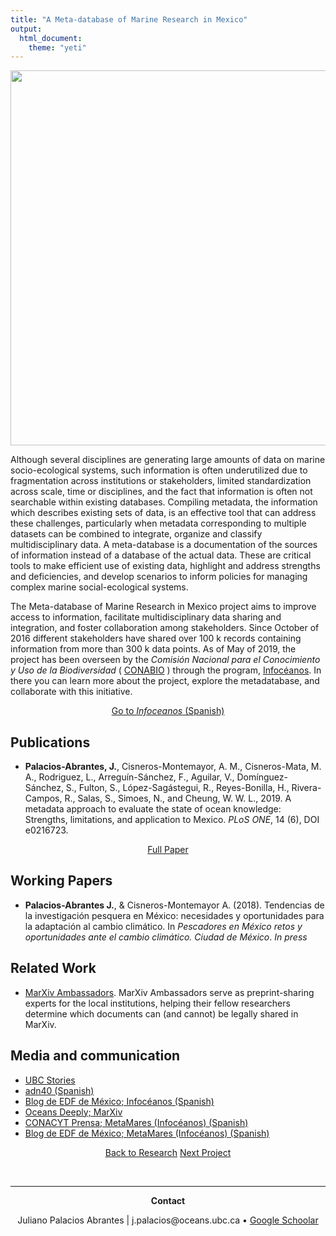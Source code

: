 ```yaml
---
title: "A Meta-database of Marine Research in Mexico"
output:
  html_document:
    theme: "yeti"
---
```


<!-- Global site tag (gtag.js) - Google Analytics -->
<script async src="https://www.googletagmanager.com/gtag/js?id=UA-105699898-4"></script>
<script>
  window.dataLayer = window.dataLayer || [];
  function gtag(){dataLayer.push(arguments);}
  gtag('js', new Date());

  gtag('config', 'UA-105699898-4');
</script>


<center>
<img src="Projects_Images/Time_Plot.png" width="600px">

</center>

Although several disciplines are generating large amounts of data on marine socio-ecological systems, such information is often underutilized due to fragmentation across institutions or stakeholders, limited standardization across scale, time or disciplines, and the fact that information is often not searchable within existing databases. Compiling metadata, the information which describes existing sets of data, is an effective tool that can address these challenges, particularly when metadata corresponding to multiple datasets can be combined to integrate, organize and classify multidisciplinary data. A meta-database is a documentation of the sources of information instead of a database of the actual data. These are critical tools to make efficient use of existing data, highlight and address strengths and deficiencies, and develop scenarios to inform policies for managing complex marine social-ecological systems.

The Meta-database of Marine Research in Mexico project aims to improve access to information, facilitate multidisciplinary data sharing and integration, and foster collaboration among stakeholders. Since October of 2016 different stakeholders have shared over 100 k records containing information from more than 300 k data points. As of May of 2019, the project has been overseen by the *Comisión Nacional para el Conocimiento y Uso de la Biodiversidad* ( [CONABIO](https://www.gob.mx/conabio) ) through the program, [Infocéanos](http://infoceanos.conabio.gob.mx). In there you can learn more about the project, explore the metadatabase, and collaborate with this initiative.

<!-- Infocéanos -->
<center>
<a button type="button" class="btn btn-primary" href="http://infoceanos.conabio.gob.mx" target="_blank"> Go to *Infoceanos* (Spanish) </button>
</a>
</center>

## Publications

- **Palacios-Abrantes, J.**, Cisneros-Montemayor, A. M., Cisneros-Mata, M. A., Rodriguez, L., Arreguín-Sánchez, F., Aguilar, V., Domínguez-Sánchez, S., Fulton, S., López-Sagástegui, R., Reyes-Bonilla, H., Rivera-Campos, R., Salas, S., Simoes, N., and Cheung, W. W. L., 2019. A metadata approach to evaluate the state of ocean knowledge: Strengths, limitations, and application to Mexico. *PLoS ONE*, 14 (6), DOI e0216723.

<!-- Paper Links -->
<center>
<!-- Original article -->
<a span class="label label-primary" href= "https://journals.plos.org/plosone/article?id=10.1371/journal.pone.0216723" target="_blank">Full Paper</span></a>
</center>

## Working Papers

- **Palacios-Abrantes J.**, & Cisneros-Montemayor A. (2018). Tendencias de la investigación pesquera en México: necesidades y oportunidades para la adaptación al cambio climático. In *Pescadores en México retos y oportunidades ante el cambio climático. Ciudad de México*. *In press*


## Related Work
- [MarXiv Ambassadors](https://www.marxivinfo.org/ambassadors){target="_blank"}. MarXiv Ambassadors serve as preprint-sharing experts for the local institutions, helping their fellow researchers determine which documents can (and cannot) be legally shared in MarXiv.

## Media and communication
- [UBC Stories](http://oceans.ubc.ca/2019/06/12/understanding-the-data-about-data-how-metadatabases-could-improve-mexicos-ocean-management/)
- [adn40 (Spanish)](https://www.adn40.mx/noticia/mexico/nota/2019-06-08-20-21/plataforma-permitira-conocer-riqueza-de-los-oceanos-de-mexico/?utm_source=adn40mxNota&utm_medium=tw&utm_campaign=M)
- [Blog de EDF de México; Infocéanos (Spanish)](https://mexico.edf.org/blog/2019/06/07/la-ciencia-es-parte-vital-de-nuestra-vision-de-conservacion-ambiental?utm_campaign=edf-de-mexico_none_upd_ocn&utm_id=1559913502&utm_medium=social-media&utm_source=twitter)
- [Oceans Deeply; MarXiv](https://www.newsdeeply.com/oceans/articles/2018/01/18/tear-down-that-paywall-the-movement-to-make-ocean-research-free-for-all){target="_blank"}
- [CONACYT Prensa; MetaMares (Infocéanos) (Spanish)](http://conacytprensa.mx/index.php/ciencia/mundo-vivo/13008-crean-base-de-metadatos-de-investigacion-marina-en-mexico){target="_blank"}
- [Blog de EDF de México; MetaMares (Infocéanos) (Spanish)](http://mexico.edf.org/blog/2017/06/13/colabora-en-la-construccion-de-un-catalogo-sobre-informacion-marina-en-mexico){target="_blank"}

<center>

<a class="btn btn-default" href="https://www.julianopalacios.com/Research.html">Back to Research</a>
<a class="btn btn-default" href="https://www.julianopalacios.com/Projects/Transboundary.html">Next Project</a>

<br>
<hr>

**Contact**

Juliano Palacios Abrantes | j.palacios@oceans.ubc.ca • [Google Schoolar](https://scholar.google.ca/citations?user=EZpBcjcAAAAJ&hl=en){target="_blank"}

<!-- Google Translate -->
<div id="google_translate_element"></div><script type="text/javascript">
function googleTranslateElementInit() {
  new google.translate.TranslateElement({pageLanguage: 'en', includedLanguages: 'es,pt'}, 'google_translate_element');
}
</script><script type="text/javascript" src="//translate.google.com/translate_a/element.js?cb=googleTranslateElementInit"></script>
